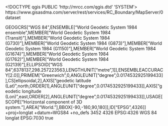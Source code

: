 <!DOCTYPE qgis PUBLIC 'http://mrcc.com/qgis.dtd' 'SYSTEM'>
<qgis version="3.34.10-Prizren">
  <identifier>https://www.gisasdma.com/server/rest/services/RC_Boundary/MapServer/0</identifier>
  <parentidentifier></parentidentifier>
  <language></language>
  <type>dataset</type>
  <title>RC_Boundary</title>
  <abstract></abstract>
  <links>
    <link type="WWW:LINK" size="" name="Source" url="https://www.gisasdma.com/server/rest/services/RC_Boundary/MapServer/0" format="" description="" mimeType=""/>
  </links>
  <dates/>
  <fees></fees>
  <encoding></encoding>
  <crs>
    <spatialrefsys nativeFormat="Wkt">
      <wkt>GEOGCRS["WGS 84",ENSEMBLE["World Geodetic System 1984 ensemble",MEMBER["World Geodetic System 1984 (Transit)"],MEMBER["World Geodetic System 1984 (G730)"],MEMBER["World Geodetic System 1984 (G873)"],MEMBER["World Geodetic System 1984 (G1150)"],MEMBER["World Geodetic System 1984 (G1674)"],MEMBER["World Geodetic System 1984 (G1762)"],MEMBER["World Geodetic System 1984 (G2139)"],ELLIPSOID["WGS 84",6378137,298.257223563,LENGTHUNIT["metre",1]],ENSEMBLEACCURACY[2.0]],PRIMEM["Greenwich",0,ANGLEUNIT["degree",0.0174532925199433]],CS[ellipsoidal,2],AXIS["geodetic latitude (Lat)",north,ORDER[1],ANGLEUNIT["degree",0.0174532925199433]],AXIS["geodetic longitude (Lon)",east,ORDER[2],ANGLEUNIT["degree",0.0174532925199433]],USAGE[SCOPE["Horizontal component of 3D system."],AREA["World."],BBOX[-90,-180,90,180]],ID["EPSG",4326]]</wkt>
      <proj4>+proj=longlat +datum=WGS84 +no_defs</proj4>
      <srsid>3452</srsid>
      <srid>4326</srid>
      <authid>EPSG:4326</authid>
      <description>WGS 84</description>
      <projectionacronym>longlat</projectionacronym>
      <ellipsoidacronym>EPSG:7030</ellipsoidacronym>
      <geographicflag>true</geographicflag>
    </spatialrefsys>
  </crs>
  <extent>
    <spatial dimensions="2" maxx="96.01011938700014525" miny="24.13647373500009508" minx="89.69781620900016605" crs="EPSG:4326" maxy="27.97329330400054914" maxz="nan" minz="nan"/>
  </extent>
</qgis>
